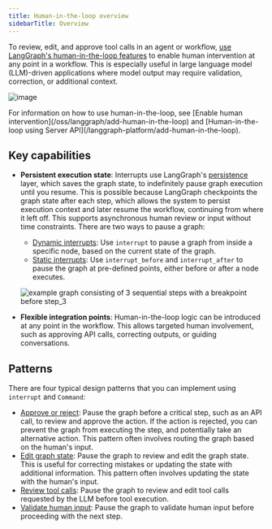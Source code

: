 ```yaml
---
title: Human-in-the-loop overview
sidebarTitle: Overview
---
```



<AlphaCallout />

To review, edit, and approve tool calls in an agent or workflow, [use LangGraph's human-in-the-loop features](/oss/langgraph/add-human-in-the-loop) to enable human intervention at any point in a workflow. This is especially useful in large language model (LLM)-driven applications where model output may require validation, correction, or additional context.


![image](/oss/images/tool-call-review.png)

<Tip>
For information on how to use human-in-the-loop, see [Enable human intervention](/oss/langgraph/add-human-in-the-loop) and [Human-in-the-loop using Server API](/langgraph-platform/add-human-in-the-loop).
</Tip>

## Key capabilities

* **Persistent execution state**: Interrupts use LangGraph's [persistence](/oss/langgraph/persistence) layer, which saves the graph state, to indefinitely pause graph execution until you resume. This is possible because LangGraph checkpoints the graph state after each step, which allows the system to persist execution context and later resume the workflow, continuing from where it left off. This supports asynchronous human review or input without time constraints.
  There are two ways to pause a graph:
  * [Dynamic interrupts](/oss/langgraph/add-human-in-the-loop#pause-using-interrupt): Use `interrupt` to pause a graph from inside a specific node, based on the current state of the graph.
  * [Static interrupts](/oss/langgraph/add-human-in-the-loop#debug-with-interrupts): Use `interrupt_before` and `interrupt_after` to pause the graph at pre-defined points, either before or after a node executes.

  ![example graph consisting of 3 sequential steps with a breakpoint before step_3](/oss/images/breakpoints.png)

* **Flexible integration points**: Human-in-the-loop logic can be introduced at any point in the workflow. This allows targeted human involvement, such as approving API calls, correcting outputs, or guiding conversations.

## Patterns

There are four typical design patterns that you can implement using `interrupt` and `Command`:

* [Approve or reject](/oss/langgraph/add-human-in-the-loop#approve-or-reject): Pause the graph before a critical step, such as an API call, to review and approve the action. If the action is rejected, you can prevent the graph from executing the step, and potentially take an alternative action. This pattern often involves routing the graph based on the human's input.
* [Edit graph state](/oss/langgraph/add-human-in-the-loop#review-and-edit-state): Pause the graph to review and edit the graph state. This is useful for correcting mistakes or updating the state with additional information. This pattern often involves updating the state with the human's input.
* [Review tool calls](/oss/langgraph/add-human-in-the-loop#review-tool-calls): Pause the graph to review and edit tool calls requested by the LLM before tool execution.
* [Validate human input](/oss/langgraph/add-human-in-the-loop#validate-human-input): Pause the graph to validate human input before proceeding with the next step.
